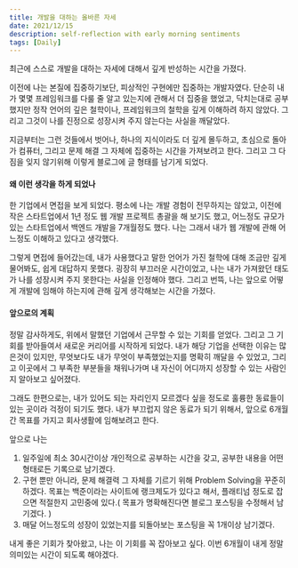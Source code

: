 ```yaml
---
title: 개발을 대하는 올바른 자세
date: 2021/12/15
description: self-reflection with early morning sentiments
tags: [Daily]
---
```


최근에 스스로 개발을 대하는 자세에 대해서 깊게 반성하는 시간을 가졌다.

이전에 나는 본질에 집중하기보단, 피상적인 구현에만 집중하는 개발자였다.
단순히 내가 몇몇 프레임워크를 다룰 줄 알고 있는지에 관해서 더 집중을 했었고, 닥치는대로
공부했지만 정작 언어의 깊은 철학이나, 프레임워크의 철학을 깊게 이해하려 하지 않았다.
그리고 그것이 나를 진정으로 성장시켜 주지 않는다는 사실을 깨달았다.

지금부터는 그런 것들에서 벗어나, 하나의 지식이라도 더 깊게 몰두하고, 초심으로 돌아가
컴퓨터, 그리고 문제 해결 그 자체에 집중하는 시간을 가져보려고 한다.
그리고 그 다짐을 잊지 않기위해 이렇게 블로그에 글 형태를 남기게 되었다.

#### 왜 이런 생각을 하게 되었나

한 기업에서 면접을 보게 되었다. 평소에 나는 개발 경험이 전무하지는 않았고, 이전에 작은
스타트업에서 1년 정도 웹 개발 프로젝트 총괄을 해 보기도 했고, 어느정도 규모가 있는
스타트업에서 백엔드 개발을 7개월정도 했다. 나는 그래서 내가 웹 개발에 관해 어느정도
이해하고 있다고 생각했다.

그렇게 면접에 들어갔는데, 내가 사용했다고 말한 언어가 가진 철학에 대해 조금만 깊게
물어봐도, 쉽게 대답하지 못했다. 굉장히 부끄러운 시간이었고, 나는 내가 가져왔던 태도가
나를 성장시켜 주지 못한다는 사실을 인정해야 했다. 그리고 번뜩, 나는 앞으로 어떻게 개발에
임해야 하는지에 관해 깊게 생각해보는 시간을 가졌다.

#### 앞으로의 계획

정말 감사하게도, 위에서 말했던 기업에서 근무할 수 있는 기회를 얻었다. 그리고 그 기회를
받아들여서 새로운 커리어를 시작하게 되었다. 내가 해당 기업을 선택한 이유는 많은것이
있지만, 무엇보다도 내가 무엇이 부족했었는지를 명확히 깨달을 수 있었고, 그리고 이곳에서
그 부족한 부분들을 채워나가며 내 자신이 어디까지 성장할 수 있는 사람인지 알아보고
싶어졌다.

그래도 한편으로는, 내가 있어도 되는 자리인지 모르겠다 싶을 정도로 훌륭한 동료들이 있는
곳이라 걱정이 되기도 했다. 내가 부끄럽지 않은 동료가 되기 위해서, 앞으로 6개월간 목표를
가지고 회사생활에 임해보려고 한다.

앞으로 나는
1. 일주일에 최소 30시간이상 개인적으로 공부하는 시간을 갖고, 공부한 내용을 어떤 형태로든
   기록으로 남기겠다.
2. 구현 뿐만 아니라, 문제 해결력 그 자체를 기르기 위해 Problem Solving을 꾸준히 하겠다.
   목표는 백준이라는 사이트에 랭크제도가 있다고 해서, 플래티넘 정도로 잡으면 적절한지
   고민중에 있다.( 목표가 명확해진다면 블로그 포스팅을 수정해서 남기겠다. )
3. 매달 어느정도의 성장이 있었는지를 되돌아보는 포스팅을 꼭 1개이상 남기겠다.

내게 좋은 기회가 찾아왔고, 나는 이 기회를 꼭 잡아보고 싶다.
이번 6개월이 내게 정말 의미있는 시간이 되도록 해야겠다.
